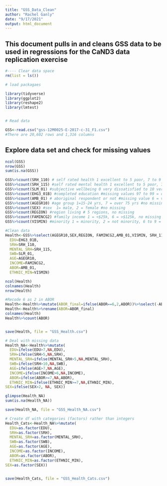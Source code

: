 ```yaml
---
title: "GSS_Data_Clean"
author: "Rachel Ganly"
date: "9/17/2021"
output: html_document
---
```


## This document pulls in and cleans GSS data to be used in regressions for the CaND3 data replication exercise


```r

#---- Clear data space
rm(list = ls())

# load packagaes

library(tidyverse)
library(ggplot2)
library(reshape2)
library(lmtest)


# Read data

GSS<-read.csv("gss-12M0025-E-2017-c-31_F1.csv")
#There are 20,602 rows and 1,316 columns


```

## Explore data set and check for missing values
```r
ncol(GSS)
nrow(GSS)
sum(is.na(GSS)) 

GSS%>%count(SRH_110) # self rated health 1 excellent to 5 poor, 7 to 9 = missing
GSS%>%count(SRH_115) #self rated mental health 1 excellent to 5 poor, 7 to 9 = missing
GSS%>%count(SLM_01) #subjective wellbeing 0 very dissatisfied to 10 very satisfied, missing values 97 to 99 = dont know, refused, NA
GSS%>%count(EHG3_01B) #completed education #missing values 97 to 99 = dont know, refused, NA
GSS%>%count(AMB_01) # aboriginal respondent or not #missing value 6 = valid skip as not born in relevant country, 7-9 don't know/refused
GSS%>%count(AGEGR10) #age group 1=15-24 yrs, 7 = over 75 yrs #no missing
GSS%>%count(SEX) #sex  1= male, 2 = female #no missing
GSS%>%count(REGION) #region living # 5 regions, no missing
GSS%>%count(FAMINCG2) #family income 1 = <$25k, 6 = >$125k, no missing
GSS%>%count(VISMIN) #minority 1 = minority, 2 = not minority, 6 to 9 = missing


```


```r
#Clean data
Health<-GSS%>%select(AGEGR10,SEX,REGION, FAMINCG2,AMB_01,VISMIN, SRH_110,SRH_115, SLM_01, EHG3_01B)%>%rename(
  EDU=EHG3_01B,
  SRH=SRH_110,
  MENTAL_SRH=SRH_115,
  SWB=SLM_01,
  AGE=AGEGR10,
  INCOME=FAMINCG2,
  ABOR=AMB_01,
  ETHNIC_MIN=VISMIN)

ncol(Health)
colnames(Health)
nrow(Health)

#Recode 6 as 2 in ABOR
Health<-Health%>%mutate(ABOR_final=ifelse(ABOR==6,2,ABOR))%>%select(-ABOR)
Health<-Health%>%rename(ABOR=ABOR_final)
colnames(Health)
Health%>%count(ABOR)


save(Health, file = "GSS_Health.csv")

```
  
  
```r
# Deal with missing data
Health_NA<-Health%>%mutate(
  EDU=ifelse(EDU>7,NA,EDU),
  SRH=ifelse(SRH>5,NA,SRH),
  MENTAL_SRH=ifelse(MENTAL_SRH>5,NA,MENTAL_SRH),
  SWB=ifelse(SRH>10,NA,SWB),
  AGE=ifelse(AGE>7,NA,AGE),
  INCOME=ifelse(INCOME>6,NA,INCOME),
  ABOR=ifelse(ABOR>=7,NA,ABOR),
  ETHNIC_MIN=ifelse(ETHNIC_MIN>=7,NA,ETHNIC_MIN),
SEX=ifelse(SEX>2, NA, SEX))

glimpse(Health_NA)
sum(is.na(Health_NA))

save(Health_NA, file = "GSS_Health_NA.csv")

# Create df with categories (factors) rather than integers
Health_Cats<-Health_NA%>%mutate(
  EDU=as.factor(EDU),
  SRH=as.factor(SRH),
  MENTAL_SRH=as.factor(MENTAL_SRH),
  SWB=as.factor(SWB),
  AGE=as.factor(AGE),
  INCOME=as.factor(INCOME),
  ABOR=as.factor(ABOR),
  ETHNIC_MIN=as.factor(ETHNIC_MIN),
SEX=as.factor(SEX))


save(Health_Cats, file = "GSS_Health_Cats.csv")

```



